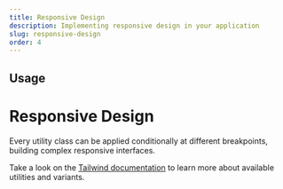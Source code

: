 ```yaml
---
title: Responsive Design
description: Implementing responsive design in your application
slug: responsive-design
order: 4
---
```


## Usage

# Responsive Design

Every utility class can be applied conditionally at different breakpoints, building complex responsive interfaces.

Take a look on the [Tailwind documentation](https://tailwindcss.com/docs/responsive-design) to learn more about available utilities and variants.
